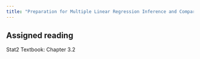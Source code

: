```yaml
---
title: "Preparation for Multiple Linear Regression Inference and Comparison"
---
```


## Assigned reading

Stat2 Textbook: Chapter 3.2